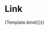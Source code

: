 

<Meta title="Components/Navigation/Header" component={Header} />


# Link

<Canvas>
    <Story 
    name="Default"
    args={{
    data: {
      "Logo":{
        "url": "/uploads/logo_42e0459919.svg",
        "href":"/logo"
      },
      "LogoDarkmode":{
        "url": "/uploads/logo_65747cef2b.svg",
        "href":"/logo"
      },
      "Links":[
      {"id":1,"label":"Link 1","href":"/1"},
      {"id":2,"label":"Link 2","href":"/2"},
      {"id":3,"label":"Link 3","href":"/3"},
      ],
      "Buttons":[
        {"id":1,"label":"Secondary", "size":"medium", "variant":"outlined", "color":"secondary","endIcon":"arrow-right"},
        {"id":2,"label":"Primary", "size":"medium", "variant":"contained", "color":"primary","endIcon":"arrow-right"},
      ]
    } 
    }}>
    {Template.bind({})}
   </Story>
</Canvas>